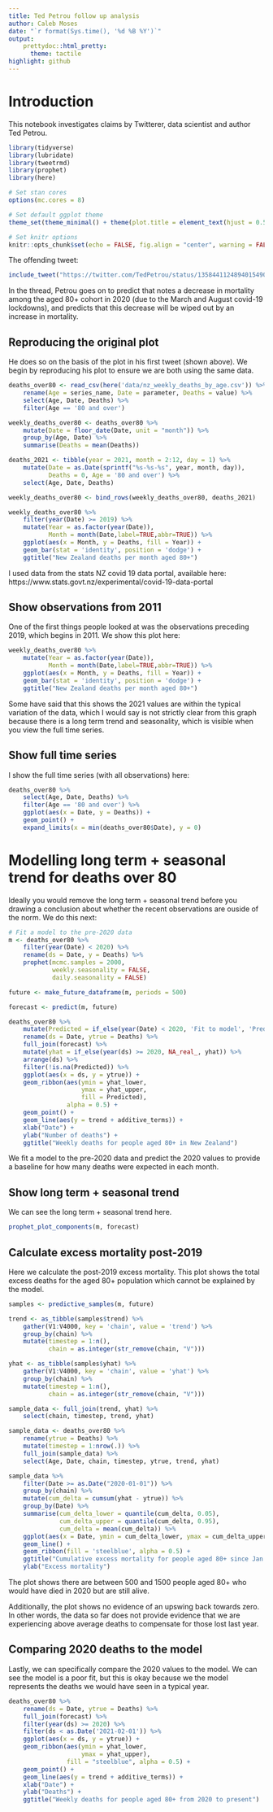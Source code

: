 ```yaml
---
title: Ted Petrou follow up analysis
author: Caleb Moses
date: "`r format(Sys.time(), '%d %B %Y')`"
output:
    prettydoc::html_pretty:
      theme: tactile
highlight: github
---
```


# Introduction

This notebook investigates claims by Twitterer, data scientist and author Ted Petrou.

```r
library(tidyverse)
library(lubridate)
library(tweetrmd)
library(prophet)
library(here)

# Set stan cores
options(mc.cores = 8)

# Set default ggplot theme
theme_set(theme_minimal() + theme(plot.title = element_text(hjust = 0.5)))

# Set knitr options
knitr::opts_chunk$set(echo = FALSE, fig.align = "center", warning = FALSE, message = FALSE, fig.width = 12)

```

The offending tweet:

```r

include_tweet("https://twitter.com/TedPetrou/status/1358441124894015490")

```

In the thread, Petrou goes on to predict that notes a decrease in mortality among
the aged 80+ cohort in 2020 (due to the March and August covid-19 lockdowns), and
predicts that this decrease will be wiped out by an increase in mortality.

## Reproducing the original plot

He does so on the basis of the plot in his first tweet (shown above). We begin
by reproducing his plot to ensure we are both using the same data.

```r

deaths_over80 <- read_csv(here('data/nz_weekly_deaths_by_age.csv')) %>%
    rename(Age = series_name, Date = parameter, Deaths = value) %>%
    select(Age, Date, Deaths) %>%
    filter(Age == '80 and over')

weekly_deaths_over80 <- deaths_over80 %>%
    mutate(Date = floor_date(Date, unit = "month")) %>%
    group_by(Age, Date) %>%
    summarise(Deaths = mean(Deaths))

deaths_2021 <- tibble(year = 2021, month = 2:12, day = 1) %>%
    mutate(Date = as.Date(sprintf("%s-%s-%s", year, month, day)),
           Deaths = 0, Age = '80 and over') %>%
    select(Age, Date, Deaths)

weekly_deaths_over80 <- bind_rows(weekly_deaths_over80, deaths_2021)

weekly_deaths_over80 %>%
    filter(year(Date) >= 2019) %>%
    mutate(Year = as.factor(year(Date)),
           Month = month(Date,label=TRUE,abbr=TRUE)) %>%
    ggplot(aes(x = Month, y = Deaths, fill = Year)) +
    geom_bar(stat = 'identity', position = 'dodge') +
    ggtitle("New Zealand deaths per month aged 80+")

```

I used data from the stats NZ covid 19 data portal, available here:
https://www.stats.govt.nz/experimental/covid-19-data-portal

## Show observations from 2011

One of the first things people looked at was the observations preceding 2019, which 
begins in 2011. We show this plot here:

```r

weekly_deaths_over80 %>%
    mutate(Year = as.factor(year(Date)),
           Month = month(Date,label=TRUE,abbr=TRUE)) %>%
    ggplot(aes(x = Month, y = Deaths, fill = Year)) +
    geom_bar(stat = 'identity', position = 'dodge') +
    ggtitle("New Zealand deaths per month aged 80+")

```

Some have said that this shows the 2021 values are within the typical variation
of the data, which I would say is not strictly clear from this graph because
there is a long term trend and seasonality, which is visible when you view the
full time series. 

## Show full time series

I show the full time series (with all observations) here:

```r

deaths_over80 %>%
    select(Age, Date, Deaths) %>%
    filter(Age == '80 and over') %>%
    ggplot(aes(x = Date, y = Deaths)) +
    geom_point() +
    expand_limits(x = min(deaths_over80$Date), y = 0)

```

# Modelling long term + seasonal trend for deaths over 80

Ideally you would remove the long term + seasonal trend before you drawing a
conclusion about whether the recent observations are ouside of the norm. We do this next:

```r

# Fit a model to the pre-2020 data
m <- deaths_over80 %>%
    filter(year(Date) < 2020) %>%
    rename(ds = Date, y = Deaths) %>%
    prophet(mcmc.samples = 2000,
            weekly.seasonality = FALSE,
            daily.seasonality = FALSE)

future <- make_future_dataframe(m, periods = 500)

forecast <- predict(m, future)

deaths_over80 %>%
    mutate(Predicted = if_else(year(Date) < 2020, 'Fit to model', 'Predicted')) %>%
    rename(ds = Date, ytrue = Deaths) %>%
    full_join(forecast) %>%
    mutate(yhat = if_else(year(ds) >= 2020, NA_real_, yhat)) %>%
    arrange(ds) %>%
    filter(!is.na(Predicted)) %>%
    ggplot(aes(x = ds, y = ytrue)) +
    geom_ribbon(aes(ymin = yhat_lower,
                    ymax = yhat_upper,
                    fill = Predicted),
                alpha = 0.5) +
    geom_point() +
    geom_line(aes(y = trend + additive_terms)) +
    xlab("Date") +
    ylab("Number of deaths") +
    ggtitle("Weekly deaths for people aged 80+ in New Zealand")

```

We fit a model to the pre-2020 data and predict the 2020 values to provide
a baseline for how many deaths were expected in each month.

## Show long term + seasonal trend

We can see the long term + seasonal trend here.

```r

prophet_plot_components(m, forecast)

```

## Calculate excess mortality post-2019

Here we calculate the post-2019 excess mortality. This plot shows the total excess 
deaths for the aged 80+ population which cannot be explained by the model.

```r

samples <- predictive_samples(m, future)

trend <- as_tibble(samples$trend) %>%
    gather(V1:V4000, key = 'chain', value = 'trend') %>%
    group_by(chain) %>%
    mutate(timestep = 1:n(),
           chain = as.integer(str_remove(chain, "V")))

yhat <- as_tibble(samples$yhat) %>%
    gather(V1:V4000, key = 'chain', value = 'yhat') %>%
    group_by(chain) %>%
    mutate(timestep = 1:n(),
           chain = as.integer(str_remove(chain, "V")))

sample_data <- full_join(trend, yhat) %>%
    select(chain, timestep, trend, yhat)

sample_data <- deaths_over80 %>%
    rename(ytrue = Deaths) %>%
    mutate(timestep = 1:nrow(.)) %>%
    full_join(sample_data) %>%
    select(Age, Date, chain, timestep, ytrue, trend, yhat)

sample_data %>%
    filter(Date >= as.Date("2020-01-01")) %>%
    group_by(chain) %>%
    mutate(cum_delta = cumsum(yhat - ytrue)) %>%
    group_by(Date) %>%
    summarise(cum_delta_lower = quantile(cum_delta, 0.05),
              cum_delta_upper = quantile(cum_delta, 0.95),
              cum_delta = mean(cum_delta)) %>%
    ggplot(aes(x = Date, ymin = cum_delta_lower, ymax = cum_delta_upper, y = cum_delta)) +
    geom_line() +
    geom_ribbon(fill = 'steelblue', alpha = 0.5) +
    ggtitle("Cumulative excess mortality for people aged 80+ since Jan 2020") +
    ylab("Excess mortality")

```

The plot shows there are between 500 and 1500 people aged 80+ who would have died in 2020
but are still alive.

Additionally, the plot shows no evidence of an upswing back towards zero. In other words, the
data so far does not provide evidence that we are experiencing above average deaths to 
compensate for those lost last year.

## Comparing 2020 deaths to the model

Lastly, we can specifically compare the 2020 values to the model. We can see the model is a
poor fit, but this is okay because we the model represents the deaths we would have seen
in a typical year.

```r

deaths_over80 %>%
    rename(ds = Date, ytrue = Deaths) %>%
    full_join(forecast) %>%
    filter(year(ds) >= 2020) %>%
    filter(ds < as.Date('2021-02-01')) %>%
    ggplot(aes(x = ds, y = ytrue)) +
    geom_ribbon(aes(ymin = yhat_lower,
                    ymax = yhat_upper),
                fill = "steelblue", alpha = 0.5) +
    geom_point() +
    geom_line(aes(y = trend + additive_terms)) +
    xlab("Date") +
    ylab("Deaths") +
    ggtitle("Weekly deaths for people aged 80+ from 2020 to present")

```
